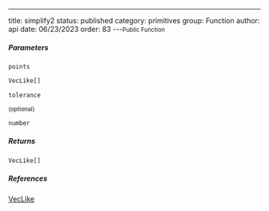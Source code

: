 ---
title: simplify2
status: published
category: primitives
group: Function
author: api
date: 06/23/2023
order: 83
---<Small>Public Function</Small>




##### Parameters


<ParametersTable>

<ParametersTableRow>
<ParametersTableName>

`points`

</ParametersTableName>
<ParametersTableDescription>

```ts
VecLike[]
```



</ParametersTableDescription>
</ParametersTableRow>
<ParametersTableRow>
<ParametersTableName>

`tolerance`

 <Small>(optional)</Small>

</ParametersTableName>
<ParametersTableDescription>

```ts
number
```



</ParametersTableDescription>
</ParametersTableRow>
</ParametersTable>

##### Returns


```ts
VecLike[]
```

##### References

[VecLike](/gen/primitives/VecLike-type)

